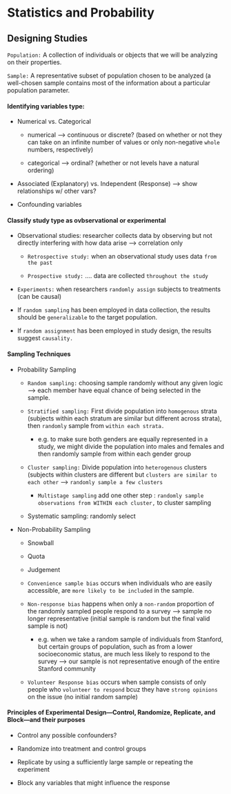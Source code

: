 # Statistics and Probability


## Designing Studies

`Population:` A collection of individuals or objects that we will be analyzing on their properties.

`Sample:` A representative subset of population chosen to be analyzed (a well-chosen sample contains most of the information about a particular population parameter.

#### Identifying variables type:

-   Numerical vs. Categorical

    -   numerical ---\> continuous or discrete? (based on whether or not they can take on an infinite number of values or only non-negative `whole` numbers, respectively)

    -   categorical ---\> ordinal? (whether or not levels have a natural ordering)

-   Associated (Explanatory) vs. Independent (Response) ---\> show relationships w/ other vars?

-   Confounding variables

#### Classify study type as ovbservational or experimental

-   Observational studies: researcher collects data by observing but not directly interfering with how data arise ---\> correlation only

    -   `Retrospective study:` when an observational study uses data `from the past`

    -   `Prospective study:` .... data are collected `throughout the study`

-   `Experiments:` when researchers `randomly assign` subjects to treatments (can be causal)

-   If `random sampling` has been employed in data collection, the results should be `generalizable` to the target population.

-   If `random assignment` has been employed in study design, the results suggest `causality.`

#### Sampling Techniques

-   Probability Sampling

    -   `Random sampling:` choosing sample randomly without any given logic ---\> each member have equal chance of being selected in the sample.

    -   `Stratified sampling:` First divide population into `homogenous` strata (subjects within each stratum are similar but different across strata), then `randomly` sample from `within each strata.`

        -   e.g. to make sure both genders are equally represented in a study, we might divide the population into males and females and then randomly sample from within each gender group

    -   `Cluster sampling:` Divide population into `heterogenous` clusters (subjects within clusters are different but `clusters are similar to each other` ---\> `randomly sample a few clusters`

        -   `Multistage sampling` add one other step : `randomly sample observations from WITHIN each cluster,` to cluster sampling

    -   Systematic sampling: randomly select

-   Non-Probability Sampling

    -   Snowball

    -   Quota

    -   Judgement

    -   `Convenience sample bias` occurs when individuals who are easily accessible, are `more likely to be included` in the sample.

    -   `Non-response bias` happens when only a `non-random` proportion of the randomly sampled people respond to a survey ---\> sample no longer representative (initial sample is random but the final valid sample is not)

        -   e.g. when we take a random sample of individuals from Stanford, but certain groups of population, such as from a lower socioeconomic status, are much less likely to respond to the survey ---\> our sample is not representative enough of the entire Stanford community

    -   `Volunteer Response bias` occurs when sample consists of only people who `volunteer to respond` bcuz they have `strong opinions` on the issue (no initial random sample)

#### Principles of Experimental Design---Control, Randomize, Replicate, and Block---and their purposes

-   Control any possible confounders?

-   Randomize into treatment and control groups

-   Replicate by using a sufficiently large sample or repeating the experiment

-   Block any variables that might influence the response
